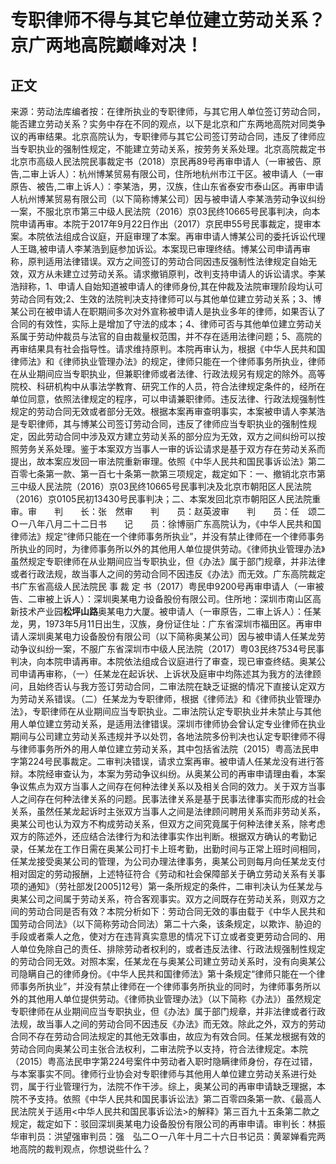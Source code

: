 # 专职律师不得与其它单位建立劳动关系？京广两地高院巅峰对决！
## 正文
来源：劳动法库编者按：在律所执业的专职律师，与其它用人单位签订劳动合同，能否建立劳动关系？实务中存在不同的观点，以下是北京和广东两地高院对同类争议的再审结果。北京高院认为，专职律师与其它公司签订劳动合同，违反了律师应当专职执业的强制性规定，不能建立劳动关系，按劳务关系处理。北京高院裁定书北京市高级人民法院民事裁定书（2018）京民再89号再审申请人（一审被告、原告,二审上诉人）：杭州博某贸易有限公司，住所地杭州市江干区。被申请人（一审原告、被告,二审上诉人）：李某浩，男，汉族，住山东省泰安市泰山区。再审申请人杭州博某贸易有限公司（以下简称博某公司）因与被申请人李某浩劳动争议纠纷一案，不服北京市第三中级人民法院（2016）京03民终10665号民事判决，向本院申请再审。本院于2017年9月22日作出（2017）京民申55号民事裁定，提审本案。本院依法组成合议庭，开庭审理了本案。再审申请人博某公司的委托诉讼代理人王璐,被申请人李某浩到庭参加诉讼。本案现已审理终结。博某公司申请再审称，原判适用法律错误。双方之间签订的劳动合同因违反强制性法律规定自始无效，双方从未建立过劳动关系。请求撤销原判，改判支持申请人的诉讼请求。李某浩辩称，1、申请人自始知道被申请人的律师身份,其在仲裁及法院审理阶段均认可劳动合同有效;2、生效的法院判决支持律师可以与其他单位建立劳动关系；3、博某公司在被申请人在职期间多次对外宣称被申请人是执业多年的律师，如果否认了合同的有效性，实际上是增加了守法的成本；4、律师可否与其他单位建立劳动关系属于劳动仲裁员与法官的自由裁量权范围，并不存在适用法律问题；5、高院的再审结果具有社会指导性。请求维持原判。本院再审认为，根据《中华人民共和国律师法》和《律师执业管理办法》的规定，律师只能在一个律师事务所执业，律师在从业期间应当专职执业，但兼职律师或者法律、行政法规另有规定的除外。高等院校、科研机构中从事法学教育、研究工作的人员，符合法律规定条件的，经所在单位同意，依照法律规定的程序，可以申请兼职律师。违反法律、行政法规强制性规定的劳动合同无效或者部分无效。根据本案再审查明事实，本案被申请人李某浩是专职律师，其与博某公司签订劳动合同，违反了律师应当专职执业的强制性规定，因此劳动合同中涉及双方建立劳动关系的部分应为无效，双方之间纠纷可以按照劳务关系处理。鉴于本案双方当事人一审的诉讼请求是基于双方存在劳动关系而提出，故本案应发回一审法院重新审理。依照《中华人民共和国民事诉讼法》第二百零七条第一款、第一百七十条第一款第三项规定，裁定如下：一、撤销北京市第三中级人民法院（2016）京03民终10665号民事判决及北京市朝阳区人民法院（2016）京0105民初13430号民事判决；二、本案发回北京市朝阳区人民法院重审。审　　判　　长：张　然审　　判　　员：赵英波审　　判　　员：任　颂二Ｏ一八年八月二十二日书　　记　　员：徐博丽广东高院认为，《中华人民共和国律师法》规定“律师只能在一个律师事务所执业”，并没有禁止律师在一个律师事务所执业的同时，为律师事务所以外的其他用人单位提供劳动。《律师执业管理办法》虽然规定专职律师在从业期间应当专职执业，但《办法》属于部门规章，并非法律或者行政法规，故当事人之间的劳动合同不因违反《办法》而无效。广东高院裁定书广东省高级人民法院民 事 裁 定 书（2017）粤民申9200号再审申请人（一审被告、二审被上诉人）：深圳奥某电力设备股份有限公司。住所地：深圳市南山区高新技术产业园**松坪山路**奥某电力大厦。被申请人（一审原告，二审上诉人）：任某龙，男，1973年5月11日出生，汉族，身份证住址：广东省深圳市福田区。再审申请人深圳奥某电力设备股份有限公司（以下简称奥某公司）因与被申请人任某龙劳动争议纠纷一案，不服广东省深圳市中级人民法院（2017）粤03民终7534号民事判决，向本院申请再审。本院依法组成合议庭进行了审查，现已审查终结。奥某公司申请再审称，（一）任某龙在起诉状、上诉状及庭审中均陈述其为我方的法律顾问，且始终否认与我方签订劳动合同，二审法院在缺乏证据的情况下直接认定双方为劳动关系错误。（二）任某龙为专职律师，根据《律师法》和《律师执业管理办法》，专职律师在从业期间应当专职执业。二审法院认定专职执业并未禁止与其他用人单位建立劳动关系，是适用法律错误。深圳市律师协会曾认定专业律师在执业期间与公司建立劳动关系违规并予以处罚，各地法院多份判决也认定专职律师不得与律师事务所外的用人单位建立劳动关系，其中包括省法院（2015）粤高法民申字第224号民事裁定。二审判决错误，请求立案再审。被申请人任某龙没有进行答辩。本院经审查认为，本案为劳动争议纠纷。从奥某公司的再审申请理由看，本案争议焦点为双方当事人之间存在何种法律关系以及相关合同的效力。关于双方当事人之间存在何种法律关系的问题。民事法律关系是基于民事法律事实而形成的社会关系，虽然任某龙起诉时主张双方当事人之间是法律顾问聘用关系而非劳动关系，奥某公司也认为双方不构成劳动关系，但双方之间究竟属于何种法律关系，除考虑双方的陈述外，还应结合法律行为和法律事实作出判断。根据双方确认的考勤记录，任某龙在工作日需在奥某公司打卡上班考勤，出勤时间与正常上班时间相同，任某龙接受奥某公司的管理，为公司办理法律事务，奥某公司则每月向任某龙支付相对固定的劳动报酬，上述特征符合《劳动和社会保障部关于确立劳动关系有关事项的通知》（劳社部发[2005]12号）第一条所规定的条件，二审判决认为任某龙与奥某公司之间属于劳动关系，符合客观事实。双方之间既存在劳动关系，则双方之间的劳动合同是否有效？本院分析如下：劳动合同无效的事由载于《中华人民共和国劳动合同法》（以下简称劳动合同法）第二十六条，该条规定，以欺诈、胁迫的手段或者乘人之危，使对方在违背真实意思的情况下订立或者变更劳动合同的、用人单位免除自己的责任、排除劳动者权利的，或者违反法律、行政法规强制性规定的劳动合同无效。对照本案，任某龙在与奥某公司建立劳动关系时，没有向奥某公司隐瞒自己的律师身份。《中华人民共和国律师法》第十条规定“律师只能在一个律师事务所执业”，并没有禁止律师在一个律师事务所执业的同时，为律师事务所以外的其他用人单位提供劳动。《律师执业管理办法》（以下简称《办法》）虽然规定专职律师在从业期间应当专职执业，但《办法》属于部门规章，并非法律或者行政法规，故当事人之间的劳动合同不因违反《办法》而无效。除此之外，双方的劳动合同不存在劳动合同法规定的其他无效事由，故应为有效合同。任某龙根据有效的劳动合同向奥某公司主张合法权利，二审法院予以支持，符合法律规定。本院（2015）粤高法民申字第224号案件中劳动者入职时隐瞒律师身份，存在过错，与本案事实不同。律师行业协会对专职律师与其他用人单位建立劳动关系进行处罚，属于行业管理行为，法院不作干涉。综上，奥某公司的再审申请缺乏理据，本院不予支持。依照《中华人民共和国民事诉讼法》第二百零四条第一款、《最高人民法院关于适用<中华人民共和国民事诉讼法>的解释》第三百九十五条第二款之规定，裁定如下：驳回深圳奥某电力设备股份有限公司的再审申请。审判长：林振华审判员：洪望强审判员：强　弘二Ｏ一八年十月二十六日书记员：黄翠婵看完两地高院的裁判观点，你想说些什么？